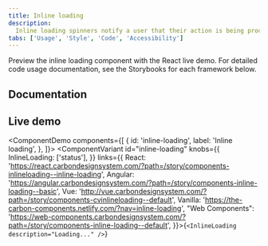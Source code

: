 ```yaml
---
title: Inline loading
description:
  Inline loading spinners notify a user that their action is being processed.
tabs: ['Usage', 'Style', 'Code', 'Accessibility']
---
```


<PageDescription>

Preview the inline loading component with the React live demo. For detailed code
usage documentation, see the Storybooks for each framework below.

</PageDescription>

## Documentation

<Row className="resource-card-group">
<Column colLg={4} colMd={4} noGutterSm>
  <ResourceCard
    subTitle="React"
    href="https://react.carbondesignsystem.com/?path=/story/components-inlineloading--inline-loading"
    >

<MdxIcon name="react" />

  </ResourceCard>
</Column>
<Column colLg={4} colMd={4} noGutterSm>
  <ResourceCard
      subTitle="Angular (Community)"
      href="https://angular.carbondesignsystem.com/?path=/story/components-inline-loading--basic"
      >

<MdxIcon name="angular" />

  </ResourceCard>
</Column>
<Column colLg={4} colMd={4} noGutterSm>
  <ResourceCard
      subTitle="Vue (Community)"
      href="http://vue.carbondesignsystem.com/?path=/story/components-cvinlineloading--default"
      >

<MdxIcon name="vue" />

  </ResourceCard>
</Column>
<Column colLg={4} colMd={4} noGutterSm>
  <ResourceCard
      subTitle="Web Components (Community)"
      href="https://web-components.carbondesignsystem.com/?path=/story/components-inline-loading--default"
      >

<MdxIcon name="webcomponents" />

  </ResourceCard>
</Column>
</Row>

## Live demo

<ComponentDemo
  components={[
    {
      id: 'inline-loading',
      label: 'Inline loading',
    },
  ]}>
  <ComponentVariant
    id="inline-loading"
    knobs={{
      InlineLoading: ['status'],
    }}
    links={{
      React:
        'https://react.carbondesignsystem.com/?path=/story/components-inlineloading--inline-loading',
      Angular:
        'https://angular.carbondesignsystem.com/?path=/story/components-inline-loading--basic',
      Vue:
        'http://vue.carbondesignsystem.com/?path=/story/components-cvinlineloading--default',
      Vanilla: 'https://the-carbon-components.netlify.com/?nav=inline-loading',
      "Web Components": 'https://web-components.carbondesignsystem.com/?path=/story/components-inline-loading--default',
    }}>{`
    <InlineLoading description="Loading..." />
  `}</ComponentVariant>
</ComponentDemo>
